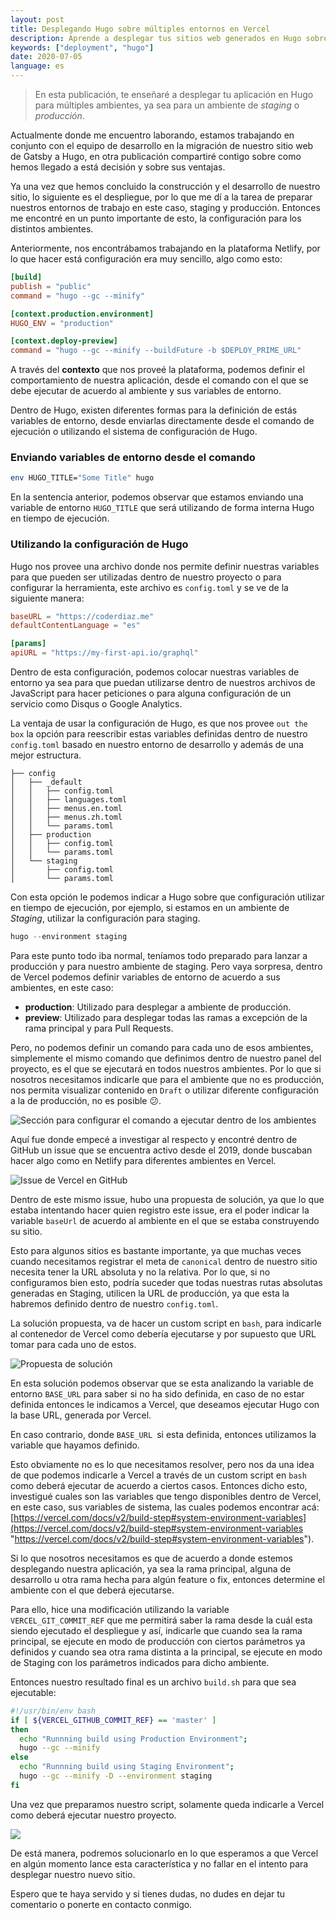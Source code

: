 ```yaml
---
layout: post
title: Desplegando Hugo sobre múltiples entornos en Vercel
description: Aprende a desplegar tus sitios web generados en Hugo sobre diferentes entornos de trabajo en Vercel
keywords: ["deployment", "hugo"]
date: 2020-07-05
language: es
---
```

> En esta publicación, te enseñaré a desplegar tu aplicación en Hugo para múltiples ambientes, ya sea para un ambiente de _staging_ o _producción_.

Actualmente donde me encuentro laborando, estamos trabajando en conjunto con el equipo de desarrollo en la migración de nuestro sitio web de Gatsby a Hugo, en otra publicación compartiré contigo sobre como hemos llegado a está decisión y sobre sus ventajas.

Ya una vez que hemos concluido la construcción y el desarrollo de nuestro sitio, lo siguiente es el despliegue, por lo que me dí a la tarea de preparar nuestros entornos de trabajo en este caso, staging y producción. Entonces me encontré en un punto importante de esto, la configuración para los distintos ambientes.

Anteriormente, nos encontrábamos trabajando en la plataforma Netlify, por lo que hacer está configuración era muy sencillo, algo como esto:

```toml
[build]
publish = "public"
command = "hugo --gc --minify"

[context.production.environment]
HUGO_ENV = "production"

[context.deploy-preview]
command = "hugo --gc --minify --buildFuture -b $DEPLOY_PRIME_URL"
```

A través del **contexto** que nos proveé la plataforma, podemos definir el comportamiento de nuestra aplicación, desde el comando con el que se debe ejecutar de acuerdo al ambiente y sus variables de entorno.

Dentro de Hugo, existen diferentes formas para la definición de estás variables de entorno, desde enviarlas directamente desde el comando de ejecución o utilizando el sistema de configuración de Hugo.

### Enviando variables de entorno desde el comando

```bash
env HUGO_TITLE="Some Title" hugo
```

En la sentencia anterior, podemos observar que estamos enviando una variable de entorno `HUGO_TITLE` que será utilizando de forma interna Hugo en tiempo de ejecución.

### Utilizando la configuración de Hugo

Hugo nos provee una archivo donde nos permite definir nuestras variables para que pueden ser utilizadas dentro de nuestro proyecto o para configurar la herramienta, este archivo es `config.toml` y se ve de la siguiente manera:

```toml
baseURL = "https://coderdiaz.me"
defaultContentLanguage = "es"

[params]
apiURL = "https://my-first-api.io/graphql"
```

Dentro de esta configuración, podemos colocar nuestras variables de entorno ya sea para que puedan utilizarse dentro de nuestros archivos de JavaScript para hacer peticiones o para alguna configuración de un servicio como Disqus o Google Analytics.

La ventaja de usar la configuración de Hugo, es que nos provee `out the box` la opción para reescribir estas variables definidas dentro de nuestro `config.toml` basado en nuestro entorno de desarrollo y además de una mejor estructura.

```
├── config
│   ├── _default
│   │   ├── config.toml
│   │   ├── languages.toml
│   │   ├── menus.en.toml
│   │   ├── menus.zh.toml
│   │   └── params.toml
│   ├── production
│   │   ├── config.toml
│   │   └── params.toml
│   └── staging
│       ├── config.toml
│       └── params.toml
```

Con esta opción le podemos indicar a Hugo sobre que configuración utilizar en tiempo de ejecución, por ejemplo, si estamos en un ambiente de _Staging_, utilizar la configuración para staging.

```js
hugo --environment staging
```

Para este punto todo iba normal, teníamos todo preparado para lanzar a producción y para nuestro ambiente de staging. Pero vaya sorpresa, dentro de Vercel podemos definir variables de entorno de acuerdo a sus ambientes, en este caso:

* **production**: Utilizado para desplegar a ambiente de producción.
* **preview**: Utilizado para desplegar todas las ramas a excepción de la rama principal y para Pull Requests.

Pero, no podemos definir un comando para cada uno de esos ambientes, simplemente el mismo comando que definimos dentro de nuestro panel del proyecto, es el que se ejecutará en todos nuestros ambientes. Por lo que si nosotros necesitamos indicarle que para el ambiente que no es producción, nos permita visualizar contenido en `Draft` o utilizar diferente configuración a la de producción, no es posible :confused:.

![Sección para configurar el comando a ejecutar dentro de los ambientes](https://images.coderdiaz.me/uploads/vercel-dashboard-commands.png "Vercel: Configuración de comandos de construcción y desarrollo")

Aquí fue donde empecé a investigar al respecto y encontré dentro de GitHub un issue que se encuentra activo desde el 2019, donde buscaban hacer algo como en Netlify para diferentes ambientes en Vercel.

![Issue de Vercel en GitHub](https://images.coderdiaz.me/uploads/github-issue-vercel.png)

Dentro de este mismo issue, hubo una propuesta de solución, ya que lo que estaba intentando hacer quien registro este issue, era el poder indicar la variable `baseUrl` de acuerdo al ambiente en el que se estaba construyendo su sitio.

Esto para algunos sitios es bastante importante, ya que muchas veces cuando necesitamos registrar el meta de `canonical` dentro de nuestro sitio necesita tener la URL absoluta y no la relativa. Por lo que, si no configuramos bien esto, podría suceder que todas nuestras rutas absolutas generadas en Staging, utilicen la URL de producción, ya que esta la habremos definido dentro de nuestro `config.toml`.

La solución propuesta, va de hacer un custom script en `bash`, para indicarle al contenedor de Vercel como debería ejecutarse y por supuesto que URL tomar para cada uno de estos.

![Propuesta de solución](https://images.coderdiaz.me/uploads/github-issue-solution.png)

En esta solución podemos observar que se esta analizando la variable de entorno `BASE_URL` para saber si no ha sido definida, en caso de no estar definida entonces le indicamos a Vercel, que deseamos ejecutar Hugo con la base URL, generada por Vercel.

En caso contrario, donde `BASE_URL `si esta definida, entonces utilizamos la variable que hayamos definido.

Esto obviamente no es lo que necesitamos resolver, pero nos da una idea de que podemos indicarle a Vercel a través de un custom script en `bash` como deberá ejecutar de acuerdo a ciertos casos. Entonces dicho esto, investigué cuales son las variables que tengo disponibles dentro de Vercel, en este caso, sus variables de sistema, las cuales podemos encontrar acá: [https://vercel.com/docs/v2/build-step#system-environment-variables](https://vercel.com/docs/v2/build-step#system-environment-variables "https://vercel.com/docs/v2/build-step#system-environment-variables").

Si lo que nosotros necesitamos es que de acuerdo a donde estemos desplegando nuestra aplicación, ya sea la rama principal, alguna de desarrollo u otra rama hecha para algún feature o fix, entonces determine el ambiente con el que deberá ejecutarse.

Para ello, hice una modificación utilizando la variable `VERCEL_GIT_COMMIT_REF` que me permitirá saber la rama desde la cuál esta siendo ejecutado el despliegue y así, indicarle que cuando sea la rama principal, se ejecute en modo de producción con ciertos parámetros ya definidos y cuando sea otra rama distinta a la principal, se ejecute en modo de Staging con los parámetros indicados para dicho ambiente.

Entonces nuestro resultado final es un archivo `build.sh` para que sea ejecutable:

```bash
#!/usr/bin/env bash
if [ ${VERCEL_GITHUB_COMMIT_REF} == 'master' ]
then
  echo "Runnning build using Production Environment";
  hugo --gc --minify
else
  echo "Runnning build using Staging Environment";
  hugo --gc --minify -D --environment staging
fi
```

Una vez que preparamos nuestro script, solamente queda indicarle a Vercel como deberá ejecutar nuestro proyecto.

![](https://images.coderdiaz.me/uploads/vercel-dashboard-commands-updated.png)

De está manera, podremos solucionarlo en lo que esperamos a que Vercel en algún momento lance esta característica y no fallar en el intento para desplegar nuestro nuevo sitio.

Espero que te haya servido y si tienes dudas, no dudes en dejar tu comentario o ponerte en contacto conmigo.